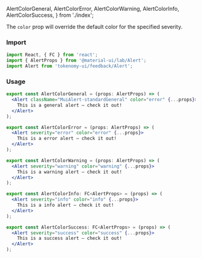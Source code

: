   AlertColorGeneral,
  AlertColorError,
  AlertColorWarning,
  AlertColorInfo,
  AlertColorSuccess,
} from './index';

<Title>Alert Colors</Title>
<Subtitle>
  The <code>color</code> prop will override the default color for the specified
  severity.
</Subtitle>

### Import

```jsx
import React, { FC } from 'react';
import { AlertProps } from '@material-ui/lab/Alert';
import Alert from 'tokenomy-ui/feedback/Alert';
```

### Usage

<AlertColorGeneral />

```jsx
export const AlertColorGeneral = (props: AlertProps) => (
  <Alert className="MuiAlert-standardGeneral" color="error" {...props}>
    This is a general alert — check it out!
  </Alert>
);
```

<AlertColorError />

```jsx
export const AlertColorError = (props: AlertProps) => (
  <Alert severity="error" color="error" {...props}>
    This is a error alert — check it out!
  </Alert>
);
```

<AlertColorWarning />

```jsx
export const AlertColorWarning = (props: AlertProps) => (
  <Alert severity="warning" color="warning" {...props}>
    This is a warning alert — check it out!
  </Alert>
);
```

<AlertColorInfo />

```jsx
export const AlertColorInfo: FC<AlertProps> = (props) => (
  <Alert severity="info" color="info" {...props}>
    This is a info alert — check it out!
  </Alert>
);
```

<AlertColorSuccess />

```jsx
export const AlertColorSuccess: FC<AlertProps> = (props) => (
  <Alert severity="success" color="success" {...props}>
    This is a success alert — check it out!
  </Alert>
);
```
